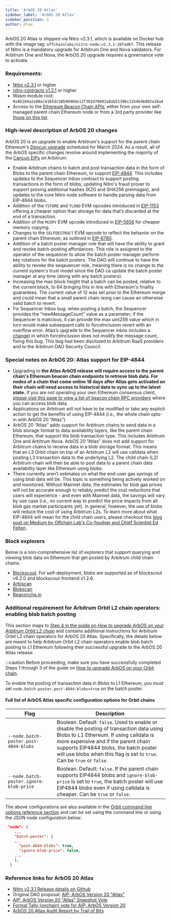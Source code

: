 ```yaml
---
title: 'ArbOS 20 Atlas'
sidebar_label: 'ArbOS 20 Atlas'
sidebar_position: 3
author: dlee
---
```


ArbOS 20 Atlas is shipped via Nitro v2.3.1, which is available on Docker hub with the image tag: `offchainlabs/nitro-node:v2.3.1-26fad6f`. This release of Nitro is a mandatory upgrade for Arbitrum One and Nova validators. For Arbitrum One and Nova, the ArbOS 20 upgrade requires a governance vote to activate.

### Requirements:

- [Nitro v2.3.1](https://github.com/OffchainLabs/nitro/releases/tag/v2.3.1) or higher
- [nitro-contracts v1.2.1](https://github.com/OffchainLabs/nitro-contracts/releases/tag/v1.2.1) or higher
- Wasm module root: `0x8b104a2e80ac6165dc58b9048de12f301d70b02a0ab51396c22b4b4b802a16a4`
- Access to the [Ethereum Beacon Chain APIs](https://ethereum.github.io/beacon-APIs/#/), either from your own self-managed parent chain Ethereum node or from a 3rd party provider like [those on this list](/run-arbitrum-node/05-l1-ethereum-beacon-chain-rpc-providers.mdx).

### High-level description of ArbOS 20 changes

ArbOS 20 is an upgrade to enable Arbitrum's support for the parent chain Ethereum's [Dencun upgrade](https://eips.ethereum.org/EIPS/eip-7569) scheduled for March 2024. As a result, all of the ArbOS specific changes revolve around implementing the majority of the [Cancun EIPs](https://github.com/ethereum/execution-specs/blob/master/network-upgrades/mainnet-upgrades/cancun.md) on Arbitrum:

- Enable Arbitrum chains to batch and post transaction data in the form of Blobs to the parent chain Ethereum, to support [EIP-4844](https://eips.ethereum.org/EIPS/eip-4844). This includes updates to the Sequencer Inbox contract to support posting transactions in the form of blobs, updating Nitro's fraud prover to support proving additional hashes (KZG and SHA256 preimages), and updates to the core Nitro node software to handle parsing data from EIP-4844 blobs.
- Addition of the `TSTORE` and `TLOAD` EVM opcodes introduced in [EIP-1153](https://eips.ethereum.org/EIPS/eip-1153) offering a cheaper option than storage for data that’s discarded at the end of a transaction.
- Addition of the `MCOPY` EVM opcode introduced in [EIP-5656](https://eips.ethereum.org/EIPS/eip-5656) for cheaper memory copying.
- Changes to the `SELFDESTRUCT` EVM opcode to reflect the behavior on the parent chain Ethereum, as outlined in [EIP-6780](https://eips.ethereum.org/EIPS/eip-6780).
- Addition of a batch poster manager role that will have the ability to grant and revoke batch-posting affordances. This role is assigned to the operator of the sequencer to allow the batch poster manager perform key rotations for the batch posters. The DAO will continue to have the ability to revoke the seqauencer role, meaning there is no change to the current system's trust model since the DAO ca update the batch poster manager at any time (along with any batch posters).
- Increasing the max block height that a batch can be posted, relative to the current block, to 64 bringing this in line with Ethereum's finality guarantees. The current value of 12 was set prior to the Ethereum merge and could mean that a small parent chain reorg can cause an otherwise valid batch to revert.
- Fix Sequencer Inbox bug: when posting a batch, the Sequencer provides the "newMessageCount” value as a parameter; if the Sequencer is malicious, it can provide the max uint256 value which in turn would make subsequent calls to forceInclusion revert with an overflow error. Atlas’s upgrade to the Sequencer inbox includes a [change](https://github.com/OffchainLabs/nitro-contracts/blob/dcc51066b26b84cb157cbeba2f9f492ab33f9093/src/bridge/SequencerInbox.sol#L327)) in which forceInclusion does not modify the message count, fixing this bug. This bug had been disclosed to Arbitrum RaaS providers and to the Arbitrum DAO Security Council.

### Special notes on ArbOS 20: Atlas support for EIP-4844

- Upgrading to **the Atlas ArbOS release will require access to the parent chain's Ethereum beacon chain endpoints to retrieve blob data. For nodes of a chain that come online 18 days after Atlas gets activated on their chain will need access to historical data to sync up to the latest state.** If you are not operating your own Ethereum consensus client, [please visit this page to view a list of beacon chain RPC providers](/run-arbitrum-node/05-l1-ethereum-beacon-chain-rpc-providers.mdx) where you can access blob data.
- Applications on Arbitrum will not have to be modified or take any explicit action to get the benefits of using EIP-4844 (i.e., the whole chain opts-in with ArbOS 20 “Atlas”).
- ArbOS 20 “Atlas” adds support for Arbitrum chains to send data in a blob storage format to data availability layers, like the parent chain Ethereum, that support the blob transaction type. This includes Arbitrum One and Arbitrum Nova. ArbOS 20 “Atlas” does not add support for Arbitrum chains to receive data in a blob storage format. This means that an L3 Orbit chain on top of an Arbitrum L2 will use calldata when posting L3 transaction data to the underlying L2. The child chain (L2) Arbitrum chain will then be able to post data to a parent chain data availability layer like Ethereum using blobs.
- There currently aren’t estimates on what the end-user gas savings of using blob data will be. This topic is something being actively worked on and monitored. Without Mainnet data, the estimates for blob gas prices will not be accurate enough to reliably predict the cost reductions that users will experience - and even with Mainnet data, the savings will vary by use case (i.e., no current way to predict the price impacts from all blob gas market participants yet). In general, however, the use of blobs will reduce the cost of using Arbitrum L2s. To learn more about what EIP-4844 will mean for the child chain users, please checkout this [blog post on Medium by Offchain Lab's Co-foudner and Chief Scientist Ed Felten](https://medium.com/offchainlabs/eip-4844-what-does-it-mean-for-l2-users-5e86ebc4c028).

### Block explorers

Below is a non-comprehensive list of explorers that support querying and viewing blob data on Ethereum that get posted by Arbitrum child chain chains.

- [Blockscout](https://www.blockscout.com/). For self-deployment, blobs are supported as of blockscout v6.2.0 and blockscout-frontend v1.2.6.
- [Arbiscan](https://arbiscan.io/)
- [Blobscan](https://blobscan.com/)
- [Beaconcha.in](https://beaconcha.in/)

### Additional requirement for Arbitrum Orbit L2 chain operators: enabling blob batch posting

This section maps to [Step 4 in the guide on _How to upgrade ArbOS on your Arbitrum Orbit L2 chain_](/launch-orbit-chain/02-configure-your-chain/common-configurations/arbos-upgrade.md#step-4-enable-arbos-specific-configurations-or-feature-flags-not-always-required) and contains additional instructions for Arbitrum Orbit L2 chain operators for ArbOS 20 Atlas. Specifically, the details below are meant to help Arbitrum Orbit L2 chain operators enable blob batch posting to L1 Ethereum following their successful upgrade to the ArbOS 20 Atlas release.

:::caution
Before proceeding, make sure you have successfully completed Steps 1 through 3 of the guide on [How to upgrade ArbOS on your Orbit chain](/launch-orbit-chain/02-configure-your-chain/common-configurations/arbos-upgrade.md).

To enable the posting of transaction data in Blobs to L1 Ethereum, you must set `node.batch-poster.post-4844-blobs=true` on the batch poster.

#### Full list of ArbOS Atlas specific configuration options for Orbit chains

| Flag                                    | Description                                                                                                                                                                                                                                                                                     |
| --------------------------------------- | ----------------------------------------------------------------------------------------------------------------------------------------------------------------------------------------------------------------------------------------------------------------------------------------------- |
| `--node.batch-poster.post-4844-blobs`   | Boolean. Default: `false`. Used to enable or disable the posting of transaction data using Blobs to L1 Ethereum. If using calldata is more expensive and if the parent chain supports EIP4844 blobs, the batch poster will use blobs when this flag is set to `true`. Can be `true` or `false`. |
| `--node.batch-poster.ignore-blob-price` | Boolean. Default: `false`. If the parent chain supports EIP4844 blobs and `ignore-blob-price` is set to `true`, the batch poster will use EIP4844 blobs even if using calldata is cheaper. Can be `true` or `false`.                                                                            |

The above configurations are also available in the [Orbit command line options reference section](/node-running/how-tos/running-an-orbit-node.mdx#optional-parameters) and can be set using the command line or using the JSON node configuration below:

```json
 "node": {
    ...
    "batch-poster": {
    ...
      "post-4844-blobs": true,
      "ignore-blob-price": false,
    ...
    },
  }

```

### Reference links for ArbOS 20 Atlas

- [Nitro v2.3.1 Release details on Github](https://github.com/OffchainLabs/nitro/releases/tag/v2.3.1)
- Original DAO proposal: [AIP: ArbOS Version 20 "Atlas"](https://forum.arbitrum.foundation/t/aip-arbos-version-20-atlas/20957)
- [AIP: ArbOS Version 20 "Atlas" Snapshot Vote](https://snapshot.org/#/arbitrumfoundation.eth/proposal/0x813a366e287a872ada13d4f8348e771c7aa2d8c3cb00b2be31539ceab5627513)
- [Formal Tally (onchain) vote for AIP: ArbOS Version 20](https://www.tally.xyz/gov/arbitrum/proposal/46905320292877192134536823079608810426433248493109520384601548724615383601450)
- [ArbOS 20 Atlas Audit Report by Trail of Bits](https://github.com/trailofbits/publications/blob/master/reviews/2024-02-offchainlabsarbos-securityreview.pdf)
